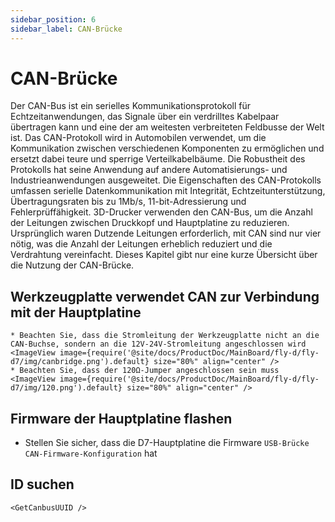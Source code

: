 ```yaml
---
sidebar_position: 6
sidebar_label: CAN-Brücke
---
```






# CAN-Brücke

Der CAN-Bus ist ein serielles Kommunikationsprotokoll für Echtzeitanwendungen, das Signale über ein verdrilltes Kabelpaar übertragen kann und eine der am weitesten verbreiteten Feldbusse der Welt ist. Das CAN-Protokoll wird in Automobilen verwendet, um die Kommunikation zwischen verschiedenen Komponenten zu ermöglichen und ersetzt dabei teure und sperrige Verteilkabelbäume. Die Robustheit des Protokolls hat seine Anwendung auf andere Automatisierungs- und Industrieanwendungen ausgeweitet. Die Eigenschaften des CAN-Protokolls umfassen serielle Datenkommunikation mit Integrität, Echtzeitunterstützung, Übertragungsraten bis zu 1Mb/s, 11-bit-Adressierung und Fehlerprüffähigkeit.
3D-Drucker verwenden den CAN-Bus, um die Anzahl der Leitungen zwischen Druckkopf und Hauptplatine zu reduzieren. Ursprünglich waren Dutzende Leitungen erforderlich, mit CAN sind nur vier nötig, was die Anzahl der Leitungen erheblich reduziert und die Verdrahtung vereinfacht.
Dieses Kapitel gibt nur eine kurze Übersicht über die Nutzung der CAN-Brücke.

## Werkzeugplatte verwendet CAN zur Verbindung mit der Hauptplatine

    * Beachten Sie, dass die Stromleitung der Werkzeugplatte nicht an die CAN-Buchse, sondern an die 12V-24V-Stromleitung angeschlossen wird
    <ImageView image={require('@site/docs/ProductDoc/MainBoard/fly-d/fly-d7/img/canbridge.png').default} size="80%" align="center" />
    * Beachten Sie, dass der 120Ω-Jumper angeschlossen sein muss
    <ImageView image={require('@site/docs/ProductDoc/MainBoard/fly-d/fly-d7/img/120.png').default} size="80%" align="center" />

## Firmware der Hauptplatine flashen

* Stellen Sie sicher, dass die D7-Hauptplatine die Firmware `USB-Brücke CAN-Firmware-Konfiguration` hat


## ID suchen

    <GetCanbusUUID />